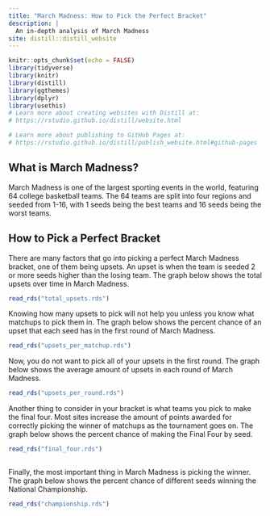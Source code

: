 ```yaml
---
title: "March Madness: How to Pick the Perfect Bracket"
description: |
  An in-depth analysis of March Madness
site: distill::distill_website
---
```


```r
knitr::opts_chunk$set(echo = FALSE)
library(tidyverse)
library(knitr)
library(distill)
library(ggthemes)
library(dplyr)
library(usethis)
# Learn more about creating websites with Distill at:
# https://rstudio.github.io/distill/website.html

# Learn more about publishing to GitHub Pages at:
# https://rstudio.github.io/distill/publish_website.html#github-pages

```

## What is March Madness?
March Madness is one of the largest sporting events in the world, featuring 64 college basketball teams. The 64 teams are split into four regions and seeded from 1-16, with 1 seeds being the best teams and 16 seeds being the worst teams. 

## How to Pick a Perfect Bracket
There are many factors that go into picking a perfect March Madness bracket, one of them being upsets. An upset is when the team is seeded 2 or more seeds higher than the losing team. The graph below shows the total upsets over time in March Madness. 

```r
read_rds("total_upsets.rds")

```

Knowing how many upsets to pick will not help you unless you know what matchups to pick them in. The graph below shows the percent chance of an upset that each seed has in the first round of March Madness. 

```r
read_rds("upsets_per_matchup.rds")

```

Now, you do not want to pick all of your upsets in the first round. The graph below shows the average amount of upsets in each round of March Madness. 

```r
read_rds("upsets_per_round.rds")

```

Another thing to consider in your bracket is what teams you pick to make the final four. Most sites increase the amount of points awarded for correctly picking the winner of matchups as the tournament goes on. The graph below shows the percent chance of making the Final Four by seed. 

```r
read_rds("final_four.rds")
  
```

Finally, the most important thing in March Madness is picking the winner. The graph below shows the percent chance of different seeds winning the National Championship. 

```r
read_rds("championship.rds")

```

